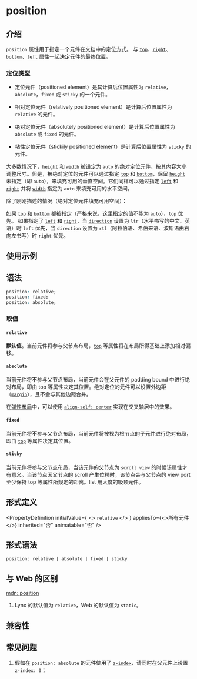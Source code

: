 # position

## 介绍

`position` 属性用于指定一个元件在文档中的定位方式。
与 [`top`](./top.mdx)、[`right`](./right.mdx)、[`bottom`](./bottom.mdx)、[`left`](./left.mdx) 属性一起决定元件的最终位置。

### 定位类型

- 定位元件（positioned element）是其计算后位置属性为 `relative`，`absolute`，`fixed` 或 `sticky` 的一个元件。

- 相对定位元件（relatively positioned element）是计算后位置属性为 `relative` 的元件。

- 绝对定位元件（absolutely positioned element）是计算后位置属性为 `absolute` 或 `fixed` 的元件。

- 粘性定位元件（stickily positioned element）是计算后位置属性为 `sticky` 的元件。

大多数情况下，[`height`](./height.mdx) 和 [`width`](./width.mdx) 被设定为 `auto` 的绝对定位元件，按其内容大小调整尺寸。但是，被绝对定位的元件可以通过指定 [`top`](./top.mdx) 和 [`bottom`](./bottom.mdx)，保留 [`height`](./height.mdx) 未指定（即 `auto`），来填充可用的垂直空间。它们同样可以通过指定 [`left`](./left.mdx) 和 [`right`](./right.mdx) 并将 [`width`](./width.mdx) 指定为 `auto` 来填充可用的水平空间。

除了刚刚描述的情况（绝对定位元件填充可用空间）：

如果 [`top`](./top.mdx) 和 [`bottom`](./bottom.mdx) 都被指定（严格来说，这里指定的值不能为 `auto`），`top` 优先。
如果指定了 [`left`](./left.mdx) 和 [`right`](./right.mdx)，当 [`direction`](./direction.mdx) 设置为 `ltr`（水平书写的中文、英语）时 `left` 优先，当 `direction` 设置为 `rtl`（阿拉伯语、希伯来语、波斯语由右向左书写）时 `right` 优先。

## 使用示例


<Go
  example="css-api"
  defaultFile="src/position/App.tsx"
  img="https://lf-lynx.tiktok-cdns.com/obj/lynx-artifacts-oss-sg/lynx-website/assets/doc/css/position.jpg"
  entry="src/position"
  defaultEntryFile="dist/position.lynx.bundle"
/>

## 语法

```css
position: relative;
position: fixed;
position: absolute;
```

### 取值

#### `relative`

**默认值**。当前元件将参与父节点布局，[`top`](./top.mdx) 等属性将在布局所得基础上添加相对偏移。

#### `absolute`

当前元件将**不**参与父节点布局，当前元件会在父元件的 padding bound 中进行绝对布局，即由 top 等属性决定其位置。绝对定位的元件可以设置外边距（[`margin`](./margin.mdx)），且不会与其他边距合并。

在[弹性布局](/guide/ui/layout/flexible-box-layout.mdx)中，可以使用 [`align-self: center`](./align-self.mdx) 实现在交叉轴居中的效果。

#### `fixed`

当前元件将**不**参与父节点布局，当前元件将被视为根节点的子元件进行绝对布局，即由 [`top`](./top.mdx) 等属性决定其位置。

#### `sticky`

当前元件将参与父节点布局，当该元件的父节点为 `scroll view` 的时候该属性才有意义。当该节点因父节点的 scroll 产生位移时，该节点会与父节点的 view port 至少保持 top 等属性所规定的距离。list 用大度的吸顶元件。

## 形式定义


<PropertyDefinition
  initialValue={
    <>
      <code>relative</code>
    </>
  }
  appliesTo={<>所有元件</>}
  inherited="否"
  animatable="否"
/>

## 形式语法

```
position: relative | absolute | fixed | sticky
```

## 与 Web 的区别

[mdn: position](https://developer.mozilla.org/en-US/docs/Web/CSS/position)

1. Lynx 的默认值为 `relative`，Web 的默认值为 `static`。

## 兼容性


<LegacyCompatTable metadata="css/properties/position" />

## 常见问题

1. 假如在 `position: absolute` 的元件使用了 [`z-index`](./z-index.mdx)，请同时在父元件上设置 `z-index: 0`；
